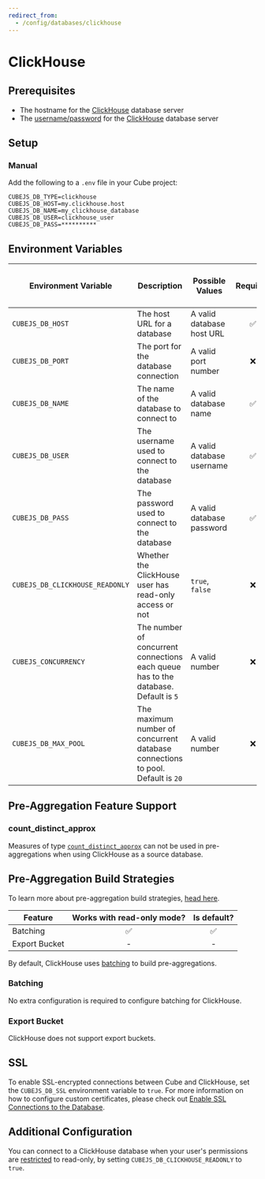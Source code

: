 ```yaml
---
redirect_from:
  - /config/databases/clickhouse
---
```


# ClickHouse

## Prerequisites

- The hostname for the [ClickHouse][clickhouse] database server
- The [username/password][clickhouse-docs-users] for the
  [ClickHouse][clickhouse] database server

## Setup

### Manual

Add the following to a `.env` file in your Cube project:

```dotenv
CUBEJS_DB_TYPE=clickhouse
CUBEJS_DB_HOST=my.clickhouse.host
CUBEJS_DB_NAME=my_clickhouse_database
CUBEJS_DB_USER=clickhouse_user
CUBEJS_DB_PASS=**********
```

## Environment Variables

| Environment Variable            | Description                                                                         | Possible Values           | Required | [Supports multiple data sources?][ref-config-multiple-ds-decorating-env] |
| ------------------------------- | ----------------------------------------------------------------------------------- | ------------------------- | :------: | :----------------------------------------------------------------------: |
| `CUBEJS_DB_HOST`                | The host URL for a database                                                         | A valid database host URL |    ✅    |                                    ✅                                    |
| `CUBEJS_DB_PORT`                | The port for the database connection                                                | A valid port number       |    ❌    |                                    ✅                                    |
| `CUBEJS_DB_NAME`                | The name of the database to connect to                                              | A valid database name     |    ✅    |                                    ✅                                    |
| `CUBEJS_DB_USER`                | The username used to connect to the database                                        | A valid database username |    ✅    |                                    ✅                                    |
| `CUBEJS_DB_PASS`                | The password used to connect to the database                                        | A valid database password |    ✅    |                                    ✅                                    |
| `CUBEJS_DB_CLICKHOUSE_READONLY` | Whether the ClickHouse user has read-only access or not                             | `true`, `false`           |    ❌    |                                    ✅                                    |
| `CUBEJS_CONCURRENCY`            | The number of concurrent connections each queue has to the database. Default is `5` | A valid number            |    ❌    |                                    ❌                                    |
| `CUBEJS_DB_MAX_POOL`            | The maximum number of concurrent database connections to pool. Default is `20`      | A valid number            |    ❌    |                                    ✅                                    |

## Pre-Aggregation Feature Support

### count_distinct_approx

Measures of type
[`count_distinct_approx`][ref-schema-ref-types-formats-countdistinctapprox] can
not be used in pre-aggregations when using ClickHouse as a source database.

## Pre-Aggregation Build Strategies

<InfoBox>

To learn more about pre-aggregation build strategies, [head
here][ref-caching-using-preaggs-build-strats].

</InfoBox>

| Feature       | Works with read-only mode? | Is default? |
| ------------- | :------------------------: | :---------: |
| Batching      |             ✅             |     ✅      |
| Export Bucket |             -              |      -      |

By default, ClickHouse uses [batching][self-preaggs-batching] to build
pre-aggregations.

### Batching

No extra configuration is required to configure batching for ClickHouse.

### Export Bucket

ClickHouse does not support export buckets.

## SSL

To enable SSL-encrypted connections between Cube and ClickHouse, set the
`CUBEJS_DB_SSL` environment variable to `true`. For more information on how to
configure custom certificates, please check out [Enable SSL Connections to the
Database][ref-recipe-enable-ssl].

## Additional Configuration

You can connect to a ClickHouse database when your user's permissions are
[restricted][clickhouse-readonly] to read-only, by setting
`CUBEJS_DB_CLICKHOUSE_READONLY` to `true`.

[clickhouse]: https://clickhouse.tech/
[clickhouse-docs-users]:
  https://clickhouse.tech/docs/en/operations/settings/settings-users/
[clickhouse-readonly]:
  https://clickhouse.tech/docs/en/operations/settings/permissions-for-queries/#settings_readonly
[ref-caching-using-preaggs-build-strats]:
  /product/caching/using-pre-aggregations#pre-aggregation-build-strategies
[ref-config-multiple-ds-decorating-env]:
  /product/configuration/advanced/multiple-data-sources#configuring-data-sources-with-environment-variables-decorated-environment-variables
[ref-recipe-enable-ssl]:
  /guides/recipes/data-sources/using-ssl-connections-to-data-source
[ref-schema-ref-types-formats-countdistinctapprox]:
  /product/data-modeling/reference/types-and-formats#count-distinct-approx
[self-preaggs-batching]: #batching
